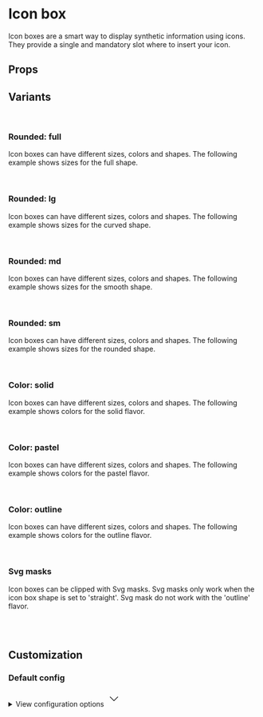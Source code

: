 
<Meta of={IconBoxStories} />

# Icon box

Icon boxes are a smart way to display synthetic information using icons. They provide a single and mandatory slot where to insert your icon.

<Primary />

## Props

<Controls />

## Variants

<br />

### Rounded: full

Icon boxes can have different sizes, colors and shapes. The following example shows sizes for the full shape.

<div className="flex items-end gap-2 border border-muted-200 dark:border-muted-800 bg-white dark:bg-muted-900 p-6 rounded-sm">
  <Story of={IconBoxStories.ShapeFullXs} />
  <Story of={IconBoxStories.ShapeFullSm} />
  <Story of={IconBoxStories.ShapeFullMd} />
  <Story of={IconBoxStories.ShapeFullLg} />
  <Story of={IconBoxStories.ShapeFullXl} />
  <Story of={IconBoxStories.ShapeFull2xl} />
</div>

<br />

### Rounded: lg

Icon boxes can have different sizes, colors and shapes. The following example shows sizes for the curved shape.

<div className="flex items-end gap-2 border border-muted-200 dark:border-muted-800 bg-white dark:bg-muted-900 p-6 rounded-sm">
  <Story of={IconBoxStories.ShapeCurvedXs} />
  <Story of={IconBoxStories.ShapeCurvedSm} />
  <Story of={IconBoxStories.ShapeCurvedMd} />
  <Story of={IconBoxStories.ShapeCurvedLg} />
  <Story of={IconBoxStories.ShapeCurvedXl} />
  <Story of={IconBoxStories.ShapeCurved2xl} />
</div>

<br />

### Rounded: md

Icon boxes can have different sizes, colors and shapes. The following example shows sizes for the smooth shape.

<div className="flex items-end gap-2 border border-muted-200 dark:border-muted-800 bg-white dark:bg-muted-900 p-6 rounded-sm">
  <Story of={IconBoxStories.ShapeSmoothXs} />
  <Story of={IconBoxStories.ShapeSmoothSm} />
  <Story of={IconBoxStories.ShapeSmoothMd} />
  <Story of={IconBoxStories.ShapeSmoothLg} />
  <Story of={IconBoxStories.ShapeSmoothXl} />
  <Story of={IconBoxStories.ShapeSmooth2xl} />
</div>

<br />

### Rounded: sm

Icon boxes can have different sizes, colors and shapes. The following example shows sizes for the rounded shape.

<div className="flex items-end gap-2 border border-muted-200 dark:border-muted-800 bg-white dark:bg-muted-900 p-6 rounded-sm">
  <Story of={IconBoxStories.ShapeRoundedXs} />
  <Story of={IconBoxStories.ShapeRoundedSm} />
  <Story of={IconBoxStories.ShapeRoundedMd} />
  <Story of={IconBoxStories.ShapeRoundedLg} />
  <Story of={IconBoxStories.ShapeRoundedXl} />
  <Story of={IconBoxStories.ShapeRounded2xl} />
</div>

<br />

### Color: solid

Icon boxes can have different sizes, colors and shapes. The following example shows colors for the solid flavor.

<div className="flex items-end gap-2 border border-muted-200 dark:border-muted-800 bg-white dark:bg-muted-900 p-6 rounded-sm">
  <Story of={IconBoxStories.ColorSolidPrimary} />
  <Story of={IconBoxStories.ColorSolidInfo} />
  <Story of={IconBoxStories.ColorSolidSuccess} />
  <Story of={IconBoxStories.ColorSolidWarning} />
  <Story of={IconBoxStories.ColorSolidDanger} />
</div>

<br />

### Color: pastel

Icon boxes can have different sizes, colors and shapes. The following example shows colors for the pastel flavor.

<div className="flex items-end gap-2 border border-muted-200 dark:border-muted-800 bg-white dark:bg-muted-900 p-6 rounded-sm">
  <Story of={IconBoxStories.ColorPastelPrimary} />
  <Story of={IconBoxStories.ColorPastelInfo} />
  <Story of={IconBoxStories.ColorPastelSuccess} />
  <Story of={IconBoxStories.ColorPastelWarning} />
  <Story of={IconBoxStories.ColorPastelDanger} />
</div>

<br />

### Color: outline

Icon boxes can have different sizes, colors and shapes. The following example shows colors for the outline flavor.

<div className="flex items-end gap-2 border border-muted-200 dark:border-muted-800 bg-white dark:bg-muted-900 p-6 rounded-sm">
  <Story of={IconBoxStories.ColorOutlinePrimary} />
  <Story of={IconBoxStories.ColorOutlineInfo} />
  <Story of={IconBoxStories.ColorOutlineSuccess} />
  <Story of={IconBoxStories.ColorOutlineWarning} />
  <Story of={IconBoxStories.ColorOutlineDanger} />
</div>

<br />

### Svg masks

Icon boxes can be clipped with Svg masks. Svg masks only work when the icon box shape is set to 'straight'. Svg mask do not work with the 'outline' flavor.

<div className="flex items-end gap-2 border border-muted-200 dark:border-muted-800 bg-white dark:bg-muted-900 p-6 rounded-sm">
  <Story of={IconBoxStories.MaskSolidPrimary} />
  <Story of={IconBoxStories.MaskSolidInfo} />
  <Story of={IconBoxStories.MaskSolidSuccess} />
  <Story of={IconBoxStories.MaskSolidWarning} />
  <Story of={IconBoxStories.MaskSolidDanger} />
  <Story of={IconBoxStories.MaskPastelPrimary} />
  <Story of={IconBoxStories.MaskPastelInfo} />
  <Story of={IconBoxStories.MaskPastelSuccess} />
  <Story of={IconBoxStories.MaskPastelWarning} />
  <Story of={IconBoxStories.MaskPastelDanger} />
</div>

<br />
<br />

## Customization

### Default config

<div className="relative">
  <details className="relative bg-slate-50 border border-slate-200 rounded-lg p-4 [&>summary>svg]:open:-rotate-180">
    <summary className="list-none cursor-pointer">
      <span className="font-sans text-slate-500">View configuration options</span>
      <svg
        className="w-5 h-5 text-slate-500 absolute top-5 end-4 transition-transform duration-300"
        xmlns="http://www.w3.org/2000/svg"
        width="32"
        height="32"
        viewBox="0 0 24 24"
      >
        <path
          fill="none"
          stroke="currentColor"
          strokeLinecap="round"
          strokeLinejoin="round"
          strokeWidth="2"
          d="m6 9l6 6l6-6"
        />
      </svg>
    </summary>

    <div className="!mt-4">
      <pre >
        {JSON.stringify(defaultConfig, null, 2)}
      </pre>
    </div>

  </details>
</div>